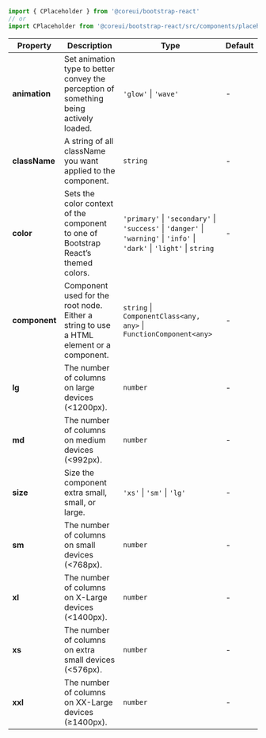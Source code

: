 
```jsx
import { CPlaceholder } from '@coreui/bootstrap-react'
// or
import CPlaceholder from '@coreui/bootstrap-react/src/components/placeholder/CPlaceholder'
```

| Property | Description | Type | Default |
| --- | --- | --- | --- |
| **animation** | Set animation type to better convey the perception of something being actively loaded. | `'glow'` \| `'wave'` | - |
| **className** | A string of all className you want applied to the component. | `string` | - |
| **color** | Sets the color context of the component to one of Bootstrap React’s themed colors. | `'primary'` \| `'secondary'` \| `'success'` \| `'danger'` \| `'warning'` \| `'info'` \| `'dark'` \| `'light'` \| `string` | - |
| **component** | Component used for the root node. Either a string to use a HTML element or a component. | `string` \| `ComponentClass<any, any>` \| `FunctionComponent<any>` | - |
| **lg** | The number of columns on large devices (<1200px). | `number` | - |
| **md** | The number of columns on medium devices (<992px). | `number` | - |
| **size** | Size the component extra small, small, or large. | `'xs'` \| `'sm'` \| `'lg'` | - |
| **sm** | The number of columns on small devices (<768px). | `number` | - |
| **xl** | The number of columns on X-Large devices (<1400px). | `number` | - |
| **xs** | The number of columns on extra small devices (<576px). | `number` | - |
| **xxl** | The number of columns on XX-Large devices (≥1400px). | `number` | - |
